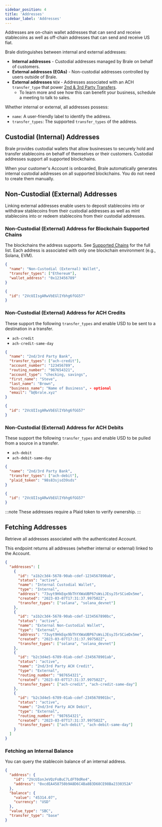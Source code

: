 ```yaml
---
sidebar_position: 4
title: 'Addresses'
sidebar_label: 'Addresses'
---
```


<p class="intro-subheading">
  Addresses are on-chain wallet addresses that can send and receive stablecoins as well as off-chain
  addresses that can send and receive US fiat.
</p>

Brale distinguishes between internal and external addresses:

- **Internal addresses** - Custodial addresses managed by Brale on behalf of customers.
- **External addresses (EOAs)** - Non-custodial addresses controlled by users outside of Brale.
- **External addresses** `NEW` - Addresses associated with an ACH `transfer_type` that power [2nd & 3rd Party Transfers](/guides/2nd-3rd-party-transfers).
  - To learn more and see how this can benefit your business, schedule a meeting to <ExternalLink href="https://brale.xyz/contact" title="Schedule a meeting with Brale">talk to sales</ExternalLink>.

Whether internal or external, all addresses possess:

- `name`: A user-friendly label to identify the address.
- `transfer_types`: The supported `transfer_types` of the address.

## Custodial (Internal) Addresses

Brale provides custodial wallets that allow businesses to securely hold and transfer stablecoins on behalf of themselves or their customers. Custodial addresses support all supported blockchains.

When your customer's Account is onboarded, Brale automatically generates internal custodial addresses on all supported blockchains. You do not need to create them manually.

## Non-Custodial (External) Addresses

Linking external addresses enable users to deposit stablecoins into or withdraw stablecoins from their custodial addresses as well as mint stablecoins into or redeem stablecoins from their custodial addresses.

<HTTPMethod method="POST" endpoint="https://api.brale.xyz/accounts/account_id/addresses/external" />

### Non-Custodial (External) Address for Blockchain Supported Chains

The blockchains the address supports. See [Supported Chains](/coverage/stablecoins-and-blockchains) for the full list. Each address is associated with only one blockchain environment (e.g., Solana, EVM).

```json title="Request"
{
  "name": "Non-Custodial (External) Wallet",
  "transfer_types": ["Ethereum"],
  "wallet_address": "0x123456789"
}
```

```json title="Response"
{
  "id": "2VcUIIsgARwVbEGlIYbhg6fGG57"
}
```

### Non-Custodial (External) Address for ACH Credits

These support the following `transfer_types` and enable USD to be sent to a destination in a transfer.

- `ach-credit`
- `ach-credit-same-day`

```json title="Request"
{
  "name": "2nd/3rd Party Bank",
  "transfer_types": ["ach-credit"],
  "account_number": "123456789",
  "routing_number": "987654321",
  "account_type": "checking, savings",
  "first_name": "Steve",
  "last_name": "Brown",
  "business_name": "Name of Business", - optional
  "email": "b@brale.xyz"
}
```

```json title="Response"
{
  "id": "2VcUIIsgARwVbEGlIYbhg6fGG57"
}
```

### Non-Custodial (External) Address for ACH Debits

These support the following `transfer_types` and enable USD to be pulled from a source in a transfer.

- `ach-debit`
- `ach-debit-same-day`

```json title="Request"
{
  "name": "2nd/3rd Party Bank",
  "transfer_types": ["ach-debit"],
  "plaid_token": "98s83sjsd39sds"
}
```

```json title="Response"
{
  "id": "2VcUIIsgARwVbEGlIYbhg6fGG57"
}
```

:::note
These addresses require a Plaid token to verify ownership.
:::

## Fetching Addresses

Retrieve all addresses associated with the authenticated Account.

This endpoint returns all addresses (whether internal or external) linked to the Account.

<HTTPMethod method="GET" endpoint="https://api.brale.xyz/accounts/account_id/addresses" />

```json title="Response"
{
  "addresses": [
    {
      "id": "a1b2c3d4-5678-90ab-cdef-1234567890ab",
      "status": "active",
      "name": "Internal Custodial Wallet",
      "type": "Internal",
      "address": "73uyt9HkEqx9bThYXWaUBP67sWsiJEsyJ5rSCieDx5me",
      "created": "2023-03-07T17:31:37.997502Z",
      "transfer_types": ["solana", "solana_devnet"]
    },
    {
      "id": "a1b2c3d4-5678-90ab-cdef-1234567890bc",
      "status": "active",
      "name": "External Non-Custodial Wallet",
      "type": "External",
      "address": "73uyt9HkEqx9bThYXWaUBP67sWsiJEsyJ5rSCieDx5me",
      "created": "2023-03-07T17:31:37.997502Z",
      "transfer_types": ["solana", "solana_devnet"]
    },
    {
      "id": "b2c3d4e5-6789-01ab-cdef-2345678901ab",
      "status": "active",
      "name": "2nd/3rd Party ACH Credit",
      "type": "External",
      "routing_number": "987654321",
      "created": "2023-03-07T17:31:37.997502Z",
      "transfer_types": ["ach-credit", "ach-credit-same-day"]
    },
    {
      "id": "b2c3d4e5-6789-01ab-cdef-2345678901bc",
      "status": "active",
      "name": "2nd/3rd Party ACH Debit",
      "type": "External",
      "routing_number": "987654321",
      "created": "2023-03-07T17:31:37.997502Z",
      "transfer_types": ["ach-debit", "ach-debit-same-day"]
    }
  ]
}
```

### Fetching an Internal Balance

You can query the stablecoin balance of an internal address.

<HTTPMethod
  method="GET"
  endpoint="https://api.brale.xyz/accounts/account_id/addresses/address_id/balance?transfer_type=chain&value_type=token"
/>

```json title="Response"
{
  "address": {
    "id": "2VcUIonJeVQzFoBuC7LdFT0dRe4",
    "address": "0xcdEA458750b9A8D6C4Ba8B3D68CE98Ba2330352A"
  },
  "balance": {
    "value": "45314.07",
    "currency": "USD"
  },
  "value_type": "SBC",
  "transfer_type": "base"
}
```
